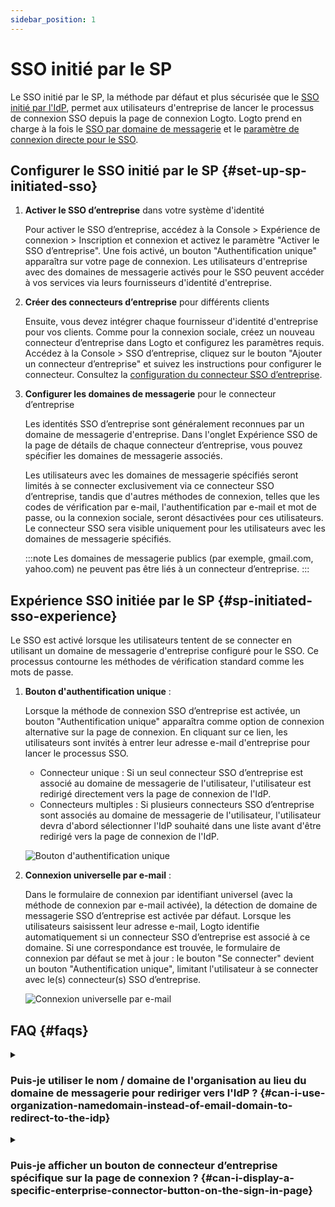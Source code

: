 ```yaml
---
sidebar_position: 1
---
```


# SSO initié par le SP

Le SSO initié par le SP, la méthode par défaut et plus sécurisée que le [SSO initié par l'IdP](/end-user-flows/enterprise-sso/idp-initiated-sso), permet aux utilisateurs d'entreprise de lancer le processus de connexion SSO depuis la page de connexion Logto. Logto prend en charge à la fois le [SSO par domaine de messagerie](#sp-initiated-sso-experience) et le [paramètre de connexion directe pour le SSO](/end-user-flows/authentication-parameters/direct-sign-in#enterprise-sso).

## Configurer le SSO initié par le SP \{#set-up-sp-initiated-sso}

1. **Activer le SSO d’entreprise** dans votre système d'identité

   Pour activer le SSO d’entreprise, accédez à la <CloudLink to="/sign-in-experience/sign-up-and-sign-in">Console > Expérience de connexion > Inscription et connexion</CloudLink> et activez le paramètre "Activer le SSO d’entreprise". Une fois activé, un bouton "Authentification unique" apparaîtra sur votre page de connexion. Les utilisateurs d'entreprise avec des domaines de messagerie activés pour le SSO peuvent accéder à vos services via leurs fournisseurs d'identité d'entreprise.

2. **Créer des connecteurs d’entreprise** pour différents clients

   Ensuite, vous devez intégrer chaque fournisseur d'identité d'entreprise pour vos clients. Comme pour la connexion sociale, créez un nouveau connecteur d’entreprise dans Logto et configurez les paramètres requis. Accédez à la <CloudLink to="/enterprise-sso">Console > SSO d’entreprise</CloudLink>, cliquez sur le bouton "Ajouter un connecteur d’entreprise" et suivez les instructions pour configurer le connecteur. Consultez la [configuration du connecteur SSO d’entreprise](/connectors/enterprise-connectors/).

3. **Configurer les domaines de messagerie** pour le connecteur d’entreprise

   Les identités SSO d’entreprise sont généralement reconnues par un domaine de messagerie d'entreprise. Dans l'onglet Expérience SSO de la page de détails de chaque connecteur d’entreprise, vous pouvez spécifier les domaines de messagerie associés.

   Les utilisateurs avec les domaines de messagerie spécifiés seront limités à se connecter exclusivement via ce connecteur SSO d’entreprise, tandis que d'autres méthodes de connexion, telles que les codes de vérification par e-mail, l'authentification par e-mail et mot de passe, ou la connexion sociale, seront désactivées pour ces utilisateurs. Le connecteur SSO sera visible uniquement pour les utilisateurs avec les domaines de messagerie spécifiés.

   :::note
   Les domaines de messagerie publics (par exemple, gmail.com, yahoo.com) ne peuvent pas être liés à un connecteur d’entreprise.
   :::

## Expérience SSO initiée par le SP \{#sp-initiated-sso-experience}

Le SSO est activé lorsque les utilisateurs tentent de se connecter en utilisant un domaine de messagerie d'entreprise configuré pour le SSO. Ce processus contourne les méthodes de vérification standard comme les mots de passe.

1. **Bouton d'authentification unique** :

   Lorsque la méthode de connexion SSO d’entreprise est activée, un bouton "Authentification unique" apparaîtra comme option de connexion alternative sur la page de connexion. En cliquant sur ce lien, les utilisateurs sont invités à entrer leur adresse e-mail d'entreprise pour lancer le processus SSO.

   - Connecteur unique : Si un seul connecteur SSO d’entreprise est associé au domaine de messagerie de l'utilisateur, l'utilisateur est redirigé directement vers la page de connexion de l'IdP.
   - Connecteurs multiples : Si plusieurs connecteurs SSO d’entreprise sont associés au domaine de messagerie de l'utilisateur, l'utilisateur devra d'abord sélectionner l'IdP souhaité dans une liste avant d'être redirigé vers la page de connexion de l'IdP.

   ![Bouton d'authentification unique](./assets/sso-button-sign-in.png)

2. **Connexion universelle par e-mail** :

   Dans le formulaire de connexion par identifiant universel (avec la méthode de connexion par e-mail activée), la détection de domaine de messagerie SSO d’entreprise est activée par défaut. Lorsque les utilisateurs saisissent leur adresse e-mail, Logto identifie automatiquement si un connecteur SSO d’entreprise est associé à ce domaine. Si une correspondance est trouvée, le formulaire de connexion par défaut se met à jour : le bouton "Se connecter" devient un bouton "Authentification unique", limitant l'utilisateur à se connecter avec le(s) connecteur(s) SSO d’entreprise.

   ![Connexion universelle par e-mail](./assets/sso-email-sign-in.png)

## FAQ \{#faqs}

<details>
  <summary>

### Puis-je utiliser le nom / domaine de l'organisation au lieu du domaine de messagerie pour rediriger vers l'IdP ? \{#can-i-use-organization-namedomain-instead-of-email-domain-to-redirect-to-the-idp}

</summary>

Actuellement, l'expérience de connexion préconstruite de Logto ne prend en charge que le **SSO par domaine de messagerie**, et non le **SSO par domaine d'organisation**.

Vous pouvez créer une page de routage personnalisée côté client en utilisant les paramètres d'authentification avec `directSignIn:'sso:{connectorId}`. Cette page redirigera les grands clients d'entreprise vers l'IdP approprié en fonction de leur domaine d'organisation. En savoir plus sur le [paramètre de connexion directe](/end-user-flows/authentication-parameters/direct-sign-in/).

</details>

<details>
  <summary>

### Puis-je afficher un bouton de connecteur d’entreprise spécifique sur la page de connexion ? \{#can-i-display-a-specific-enterprise-connector-button-on-the-sign-in-page}

</summary>

Différents clients d'entreprise utilisent différents fournisseurs d'identité pour gérer leurs employés et demandent différentes portées (OIDC) ou attributs (SAML). Par conséquent, il n'est pas recommandé d'afficher un bouton de connecteur d’entreprise destiné à un client spécifique sur une page de connexion générique.

Cependant, si vous développez un produit B2E et souhaitez afficher un bouton pour un client d'entreprise spécifique, vous pouvez créer une page de connexion personnalisée et utiliser `directSignIn:sso` pour router le bouton de manière appropriée. En savoir plus sur le [paramètre de connexion directe](/end-user-flows/authentication-parameters/direct-sign-in/).

</details>
